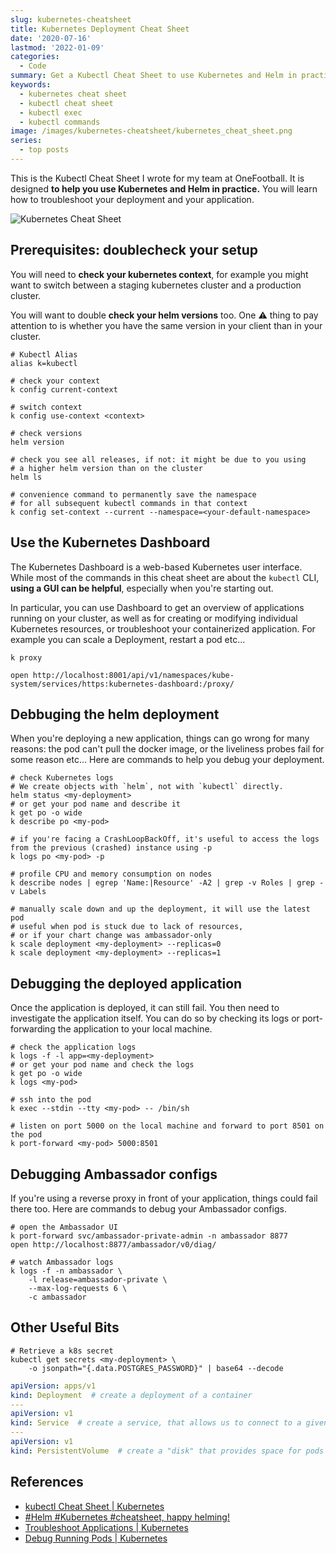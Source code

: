 ```yaml
---
slug: kubernetes-cheatsheet
title: Kubernetes Deployment Cheat Sheet
date: '2020-07-16'
lastmod: '2022-01-09'
categories:
  - Code
summary: Get a Kubectl Cheat Sheet to use Kubernetes and Helm in practice. Troubleshoot your deployment and your application. Updated regularly.
keywords:
  - kubernetes cheat sheet
  - kubectl cheat sheet
  - kubectl exec
  - kubectl commands
image: /images/kubernetes-cheatsheet/kubernetes_cheat_sheet.png
series:
  - top posts
---
```


This is the Kubectl Cheat Sheet I wrote for my team at OneFootball. It is designed **to help you use Kubernetes and Helm in practice.** You will learn how to troubleshoot your deployment and your application.

![Kubernetes Cheat Sheet](/images/kubernetes-cheatsheet/kubernetes_cheat_sheet.png "Kubernetes Cheat Sheet")

## Prerequisites: doublecheck your setup

You will need to **check your kubernetes context**, for example you might want to switch between a staging kubernetes cluster and a production cluster.

You will want to double **check your helm versions** too. One ⚠️ thing to pay attention to is whether you have the same version in your client than in your cluster.

```shell
# Kubectl Alias
alias k=kubectl

# check your context
k config current-context

# switch context
k config use-context <context>

# check versions
helm version

# check you see all releases, if not: it might be due to you using
# a higher helm version than on the cluster
helm ls

# convenience command to permanently save the namespace
# for all subsequent kubectl commands in that context
k config set-context --current --namespace=<your-default-namespace>
```

## Use the Kubernetes Dashboard

The Kubernetes Dashboard is a web-based Kubernetes user interface. While most of the commands in this cheat sheet are about the `kubectl` CLI, **using a GUI can be helpful**, especially when you're starting out.

In particular, you can use Dashboard to get an overview of applications running on your cluster, as well as for creating or modifying individual Kubernetes resources, or troubleshoot your containerized application. For example you can scale a Deployment, restart a pod etc...

```shell
k proxy
```

```shell
open http://localhost:8001/api/v1/namespaces/kube-system/services/https:kubernetes-dashboard:/proxy/
```

## Debbuging the helm deployment

When you're deploying a new application, things can go wrong for many reasons: the pod can't pull the docker image, or the liveliness probes fail for some reason etc... Here are commands to help you debug your deployment.

```shell
# check Kubernetes logs
# We create objects with `helm`, not with `kubectl` directly.
helm status <my-deployment>
# or get your pod name and describe it
k get po -o wide
k describe po <my-pod>

# if you're facing a CrashLoopBackOff, it's useful to access the logs from the previous (crashed) instance using -p
k logs po <my-pod> -p

# profile CPU and memory consumption on nodes
k describe nodes | egrep 'Name:|Resource' -A2 | grep -v Roles | grep -v Labels

# manually scale down and up the deployment, it will use the latest pod
# useful when pod is stuck due to lack of resources,
# or if your chart change was ambassador-only
k scale deployment <my-deployment> --replicas=0
k scale deployment <my-deployment> --replicas=1
```

## Debugging the deployed application

Once the application is deployed, it can still fail. You then need to investigate the application itself. You can do so by checking its logs or port-forwarding the application to your local machine.

```shell
# check the application logs
k logs -f -l app=<my-deployment>
# or get your pod name and check the logs
k get po -o wide
k logs <my-pod>

# ssh into the pod
k exec --stdin --tty <my-pod> -- /bin/sh

# listen on port 5000 on the local machine and forward to port 8501 on the pod
k port-forward <my-pod> 5000:8501
```

## Debugging Ambassador configs

If you're using a reverse proxy in front of your application, things could fail there too. Here are commands to debug your Ambassador configs.

```shell
# open the Ambassador UI
k port-forward svc/ambassador-private-admin -n ambassador 8877
open http://localhost:8877/ambassador/v0/diag/

# watch Ambassador logs
k logs -f -n ambassador \
    -l release=ambassador-private \
    --max-log-requests 6 \
    -c ambassador
```

## Other Useful Bits

```shell
# Retrieve a k8s secret
kubectl get secrets <my-deployment> \
    -o jsonpath="{.data.POSTGRES_PASSWORD}" | base64 --decode
```

```yml
apiVersion: apps/v1
kind: Deployment  # create a deployment of a container
---
apiVersion: v1
kind: Service  # create a service, that allows us to connect to a given deployment
---
apiVersion: v1
kind: PersistentVolume  # create a "disk" that provides space for pods to store data
```

## References

- [kubectl Cheat Sheet | Kubernetes](https://kubernetes.io/docs/reference/kubectl/cheatsheet/)
- [#Helm #Kubernetes #cheatsheet, happy helming!](https://gist.github.com/tuannvm/4e1bcc993f683ee275ed36e67c30ac49)
- [Troubleshoot Applications | Kubernetes](https://kubernetes.io/docs/tasks/debug-application-cluster/debug-application)
- [Debug Running Pods | Kubernetes](https://kubernetes.io/docs/tasks/debug-application-cluster/debug-running-pod/)
